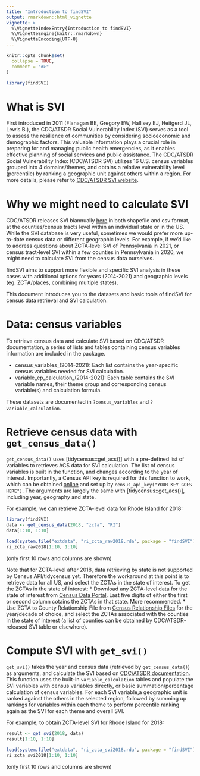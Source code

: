 ```yaml
---
title: "Introduction to findSVI"
output: rmarkdown::html_vignette
vignette: >
  %\VignetteIndexEntry{Introduction to findSVI}
  %\VignetteEngine{knitr::rmarkdown}
  %\VignetteEncoding{UTF-8}
---
```


```r
knitr::opts_chunk$set(
  collapse = TRUE,
  comment = "#>"
)
```

```r
library(findSVI)

```

# What is SVI

First introduced in 2011 (Flanagan BE, Gregory EW, Hallisey EJ, Heitgerd JL, Lewis B.), the CDC/ATSDR Social Vulnerability Index (SVI) serves as a tool to assess the resilience of communities by considering socioeconomic and demographic factors. This valuable information plays a crucial role in preparing for and managing public health emergencies, as it enables effective planning of social services and public assistance. The CDC/ATSDR Social Vulnerability Index (CDC/ATSDR SVI) utilizes 16 U.S. census variables grouped into 4 domains/themes, and obtains a relative vulnerability level (percentile) by ranking a geographic unit against others within a region. For more details, please refer to [CDC/ATSDR SVI website](https://www.atsdr.cdc.gov/placeandhealth/svi/index.html).

# Why we might need to calculate SVI

CDC/ATSDR releases SVI biannually [here](https://www.atsdr.cdc.gov/placeandhealth/svi/data_documentation_download.html) in both shapefile and csv format, at the counties/census tracts level within an individual state or in the US. While the SVI database is very useful, sometimes we would prefer more up-to-date census data or different geographic levels. For example, if we'd like to address questions about ZCTA-level SVI of Pennsylvania in 2021, or census tract-level SVI within a few counties in Pennsylvania in 2020, we might need to calculate SVI from the census data ourselves.

findSVI aims to support more flexible and specific SVI analysis in these cases with additional options for years (2014-2021) and geographic levels (eg. ZCTA/places, combining multiple states).

This document introduces you to the datasets and basic tools of findSVI for census data retrieval and SVI calculation.

# Data: census variables
To retrieve census data and calculate SVI based on CDC/ATSDR documentation, a series of lists and tables containing census variables information are included in the package. 

* census_variables_(2014-2021): Each list contains the year-specific census variables needed for SVI calculation.
* variable_ep_calculation_(2014-2021): Each table contains the SVI variable names, their theme group and corresponding census variable(s) and calculation formula.

These datasets are documented in `?census_variables` and `?variable_calculation`.

# Retrieve census data with `get_census_data()`
`get_census_data()` uses [tidycensus::get_acs()] with a pre-defined list of variables to retrieves ACS data for SVI calculation. The list of census variables is built in the function, and changes according to the year of interest. Importantly, a Census API key is required for this function to work, which can be obtained [online](https://api.census.gov/data/key_signup.html) and set up by `census_api_key("YOUR KEY GOES HERE")`. The arguments are largely the same with [tidycensus::get_acs()], including year, geography and state.

For example, we can retrieve ZCTA-level data for Rhode Island for 2018:
```r
library(findSVI)
data <- get_census_data(2018, "zcta", "RI")
data[1:10, 1:10]
```

```r
load(system.file("extdata", "ri_zcta_raw2018.rda", package = "findSVI"))
ri_zcta_raw2018[1:10, 1:10]
```
(only first 10 rows and columns are shown)

Note that for ZCTA-level after 2018, data retrieving by state is not supported by Census API/tidycensus yet. Therefore the workaround at this point is to retrieve data for all US, and select the ZCTAs in the state of interest. To get the ZCTAs in the state of interest:
* Download any ZCTA-level data for the state of interest from [Census Data Portal](data.census.gov). Last five digits of either the first or second column cotains the ZCTAs in that state. More recommended. 
* Use ZCTA to County Relationship File from [Census Relationship Files](https://www.census.gov/geographies/reference-files/time-series/geo/relationship-files.html#:~:text=These%20text%20files%20describe%20geographic,for%20the%20same%20time%20period.) for the year/decade of choice, and select the ZCTAs associated with the counties in the state of interest (a list of counties can be obtained by CDC/ATSDR-released SVI table or elsewhere). 

# Compute SVI with `get_svi()`
`get_svi()` takes the year and census data (retrieved by `get_census_data()`) as arguments, and calculate the SVI based on [CDC/ATSDR documentation](https://www.atsdr.cdc.gov/placeandhealth/svi/data_documentation_download.html). This function uses the built-in `variable_calculation` tables and populate the SVI variables with census variables directly, or basic summation/percentage calculation of census variables. For each SVI variable,a geographic unit is ranked against the others in the selected region, followed by summing up rankings for variables within each theme to perform percentile ranking again as the SVI for each theme and overall SVI. 

For example, to obtain ZCTA-level SVI for Rhode Island for 2018:
```r
result <- get_svi(2018, data)
result[1:10, 1:10]
```

```r
load(system.file("extdata", "ri_zcta_svi2018.rda", package = "findSVI"))
ri_zcta_svi2018[1:10, 1:10]
```
(only first 10 rows and columns are shown)


